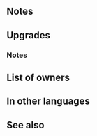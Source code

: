 {{Weapon Infobox
|tagid=SID_仮面の騎士の槍
|intID=3538
|image=wep_lc144
|exclusive=1
|weaponType=Lance
|cost=400
|might=16
|range=1
|effect=If unit initiates combat or is within 2 spaces of an ally, grants Atk/Spd/Def/Res+4 to unit during combat and inflicts penalty on foe's Atk/Def/Res during combat = 20% of unit's Res at start of combat.
|statModifiers=0,16,0,0,0
|required=-
|refinePaths=default
|refineSP=400
|refineMedals=500
|refineDews=200
|tagidExtraSkill1=一
|effectSkill1=At start of combat, if unit's HP ≥ 25%, grants Atk/Spd/Def/Res+4 to unit during combat, and also, if unit's Res > foe's Res, reduces damage from attacks during combat and from area-of- effect Specials (excluding Røkkr area-of-effect Specials) by percentage = difference between stats × 4 (max 40%).
|iconSkill1=Masked Lance W.png
|properties=
}}
==Notes==
{{IfUnitInitiates}}
{{Temporary buffs}}
{{At start of combat}}
{{Temporary debuffs}}
==Upgrades==
{{Weapon Upgrade List}}
===Notes===
{{DamagePercentageReduction}}
{{AoEDamageReduction}}

==List of owners==
{{Skill Hero List}}
==In other languages==
{{OtherLanguages
|japanese=仮面の騎士の槍
|german=Maskierte Lanze
|spanishEU=Lanza celada
|spanishLA=Lanza celada
|french=Lance masquée
|italian=Lancia maschera
|chineseTW=覆面騎士之槍
|portuguese=Lança mascarada
}}
==See also==
{{See also skills|cond=Description LIKE '%inflicts penalty on foe_s Atk/%=%of unit_s%at start of combat%' AND Exclusive='1' OR Description LIKE '%unit_s Res > foe_s Res%educes damage from attacks during combat%'}}
{{Weapons Navbox}}